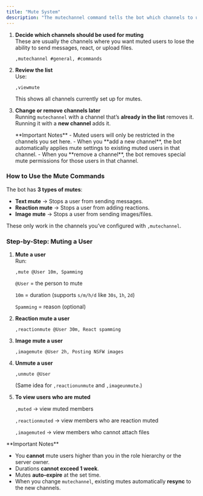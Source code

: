 ```yaml
---
title: "Mute System"
description: "The mutechannel command tells the bot which channels to use for muting (text mutes, reaction mutes, and image mutes). When you mute someone, the bot will only apply permission changes in these channels."
---
```


1. **Decide which channels should be used for muting**\
   These are usually the channels where you want muted users to lose the ability to send messages, react, or upload files.

   ```
   ,mutechannel #general, #commands
   ```
2. **Review the list**\
   Use:

   ```
   ,viewmute
   ```

   This shows all channels currently set up for mutes.
3. **Change or remove channels later**\
   Running `mutechannel` with a channel that’s **already in the list** removes it.\
   Running it with a **new channel** adds it.

   <Info>
     **Important Notes**
     - Muted users will only be restricted in the channels you set here.
     - When you **add a new channel**, the bot automatically applies mute settings to existing muted users in that channel.
     - When you **remove a channel**, the bot removes special mute permissions for those users in that channel.
   </Info>

### **How to Use the Mute Commands**

The bot has **3 types of mutes**:

- **Text mute** → Stops a user from sending messages.
- **Reaction mute** → Stops a user from adding reactions.
- **Image mute** → Stops a user from sending images/files.

These only work in the channels you’ve configured with `,mutechannel`.

### **Step-by-Step: Muting a User**

1. **Mute a user**\
   Run:

   ```
   ,mute @User 10m, Spamming
   ```

   `@User` = the person to mute

   `10m` = duration (supports `s/m/h/d` like `30s`, `1h`, `2d`)

   `Spamming` = reason (optional)
2. **Reaction mute a user**

   ```
   ,reactionmute @User 30m, React spamming
   ```
3. **Image mute a user**

   ```
   ,imagemute @User 2h, Posting NSFW images
   ```
4. **Unmute a user**

   ```
   ,unmute @User
   ```

   (Same idea for `,reactionunmute` and `,imageunmute`.)
5. **To view users who are muted**

    `,muted` → view muted members

   `,reactionmuted` → view members who are reaction muted

   `,imagemuted`  → view members who cannot attach files

<Warning>
  **Important Notes**

  - You **cannot** mute users higher than you in the role hierarchy or the server owner.
  - Durations **cannot exceed 1 week**.
  - Mutes **auto-expire** at the set time.
  - When you change `mutechannel`, existing mutes automatically **resync** to the new channels.
</Warning>